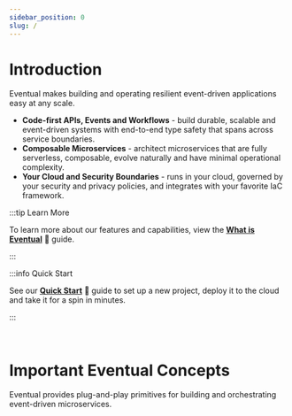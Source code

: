 ```yaml
---
sidebar_position: 0
slug: /
---
```


# Introduction

Eventual makes building and operating resilient event-driven applications easy at any scale.

- **Code-first APIs, Events and Workflows** - build durable, scalable and event-driven systems with end-to-end type safety that spans across service boundaries.
- **Composable Microservices** - architect microservices that are fully serverless, composable, evolve naturally and have minimal operational complexity.
- **Your Cloud and Security Boundaries** - runs in your cloud, governed by your security and privacy policies, and integrates with your favorite IaC framework.

:::tip Learn More

To learn more about our features and capabilities, view the **[What is Eventual](./what-is-eventual.md)** 📖 guide.

:::

:::info Quick Start

See our **[Quick Start](./quick-start)** 🚀 guide to set up a new project, deploy it to the cloud and take it for a spin in minutes.

:::

<br />

# Important Eventual Concepts

Eventual provides plug-and-play primitives for building and orchestrating event-driven microservices.


<div className="row">
  <Card
    name="✅ Service"
    url="reference/service"
    description="A collection of composable APIs, Events, Workflows, and Activities for orchestrating a business domain."
  />
  <Card
    name="⚙️ Workflow"
    url="reference/orchestration/workflow"
    description="Orchestrate business logic with asynchronous, durable long-running processes."
  />
  <Card
    name="🌐 Commands"
    url="reference/api/command"
    description="Create and expose your own RESTful APIs with a managed API Gateway."
  />
  <Card
    name="📣 Event"
    url="reference/messaging/event"
    description="Publish and subscribe Events to and from your Service. Process events internally or route them to other Services."
  />

  <Card
    name="🔌 Activity"
    url="reference/orchestration/activity"
    description="Functions that encapsulate a single unit of work in a workflow to integrate with cloud resources and other APIs."
  />
  <Card
    name="🚥 Signal"
    url="reference/orchestration/signal"
    description="A message sent to a running workflow execution to control its behavior."
  />
</div>
